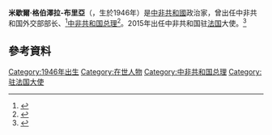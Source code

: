 {{Infobox politician
| name = 米歇爾·格伯澤拉-布里亞
| birth_date = {{birth year and age|1946}}
| birth_place = [[File:Flag_of_France_(1794–1815,_1830–1974,_2020–present).svg|24px]][[烏班吉沙立|烏班吉沙立]][[博桑戈阿|博桑戈阿]] <small>（今{{CAF}}）</small>
| office = [[中非共和国总理|中非共和国总理]]
| president = [[安热-费利克斯·帕塔塞|安热-费利克斯·帕塔塞]]
| term_start = 1997年1月30日
| term_end = 1999年1月4日
| predecessor = [[讓-保羅·恩古潘德|讓-保羅·恩古潘德]]
| successor = [[阿尼塞-喬治·多洛蓋萊|阿尼塞-喬治·多洛蓋萊]]
}}

'''米歇爾·格伯澤拉-布里亞'''（{{Lang-fr|'''Michel Gbezera-Bria'''}}，生於1946年）是[[中非共和國|中非共和國]]政治家，曾出任中非共和国外交部部长、<ref>{{cite news |title=Paying Respects: A Global Roll-Call |url=https://www.nytimes.com/1989/02/24/world/paying-respects-a-global-roll-call.html |accessdate=2022-04-08 |work=[[纽约时报|纽约时报]] |date=1989-02-24 |language=en}}</ref>[[中非共和国总理|中非共和国总理]]<ref>{{cite book|last=Karatnycky|first=Adrian|title=Freedom in the World: The Annual Survey of Political Rights & Civil Liberties 1997-1998|year=1998|publisher=Transaction Publishers|isbn=978-0-7658-0476-1|url=http://books.google.com/books?id=PSZLuN80zs0C&pg=PA184&dq=Michel+Gbezera-Bria&hl=en&ei=Z53bTJn7DIbCsAPoicWzBw&sa=X&oi=book_result&ct=result&resnum=7&ved=0CEMQ6AEwBg#v=onepage&q=Michel%20Gbezera-Bria&f=false|accessdate=11 November 2010|page=184}}</ref>。2015年出任中非共和国驻[[法国|法国]]大使。<ref>{{cite web |title=L' AMBASSADEUR |url=https://www.ambarca-paris.org/en/node/2 |website=中非共和国驻法兰西共和国大使馆 |accessdate=2022-04-08 |language=fr}}</ref>

== 參考資料 ==
{{Reflist}}

[[Category:1946年出生|Category:1946年出生]]
[[Category:在世人物|Category:在世人物]]
[[Category:中非共和国总理|Category:中非共和国总理]]
[[Category:驻法国大使|Category:驻法国大使]]